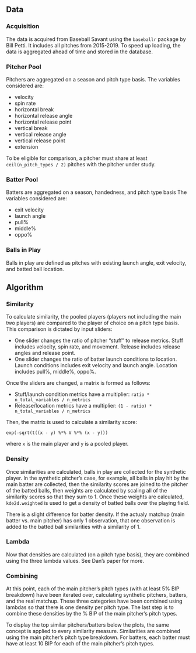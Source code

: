 ## Data

### Acquisition
The data is acquired from Baseball Savant using the `baseballr` package by Bill Petti. It includes all pitches from 2015-2019.
To speed up loading, the data is aggregated ahead of time and stored in the database.

### Pitcher Pool
Pitchers are aggregated on a season and pitch type basis. The variables considered are:

* velocity
* spin rate
* horizontal break
* horizontal release angle
* horizontal release point
* vertical break
* vertical release angle
* vertical release point
* extension

To be eligible for comparison, a pitcher must share at least `ceil(n_pitch_types / 2)` pitches with the pitcher under study.

### Batter Pool
Batters are aggregated on a season, handedness, and pitch type basis The variables considered are:

* exit velocity
* launch angle
* pull%
* middle%
* oppo%

### Balls in Play
Balls in play are defined as pitches with existing launch angle, exit velocity, and batted ball location.

## Algorithm

### Similarity
To calculate similarity, the pooled players (players not including the main two players) are compared to the player of choice on a pitch type basis. This comparison is dictated by input sliders:

* One slider changes the ratio of pitcher "stuff" to release metrics. Stuff includes velocity, spin rate, and movement. Release includes release angles and release point.
* One slider changes the ratio of batter launch conditions to location. Launch conditions includes exit velocity and launch angle. Location includes pull%, middle%, oppo%.

Once the sliders are changed, a matrix is formed as follows:

* Stuff/launch condition metrics have a multiplier: `ratio * n_total_variables / n_metrics`
* Release/location metrics have a multiplier: `(1 - ratio) * n_total_variables / n_metrics`

Then, the matrix is used to calculate a similarity score:

`exp(-sqrt(t((x - y) %*% V %*% (x - y)))`

where `x` is the main player and `y` is a pooled player.

### Density
Once similarities are calculated, balls in play are collected for the synthetic player. In the synthetic pitcher's case, for example, all balls in play hit by the main batter are collected, then the similarity scores are joined to the pitcher of the batted balls, then weights are calculated by scaling all of the similarity scores so that they sum to 1. Once these weights are calculated, `kde2d.weighted` is used to get a density of batted balls over the playing field.

There is a slight difference for batter density. If the actualy matchup (main batter vs. main pitcher) has only 1 observation, that one observation is added to the batted ball similarities with a similarity of 1.

### Lambda
Now that densities are calculated (on a pitch type basis), they are combined using the three lambda values. See Dan's paper for more.

### Combining
At this point, each of the main pitcher's pitch types (with at least 5% BIP breakdown) have been iterated over, calculating synthetic pitchers, batters, and the real matchup. These three categories have been combined using lambdas so that there is one density per pitch type. The last step is to combine these densities by the % BIP of the main pitcher's pitch types.

To display the top similar pitchers/batters below the plots, the same concept is applied to every similarity measure. Similarities are combined using the main pitcher's pitch type breakdown. For batters, each batter must have at least 10 BIP for each of the main pitcher's pitch types.















